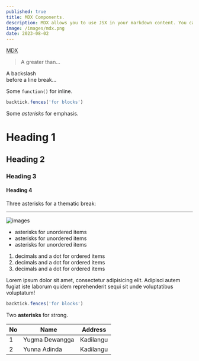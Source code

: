 ```yaml
---
published: true
title: MDX Components.
description: MDX allows you to use JSX in your markdown content. You can import components, such as interactive charts or alerts, and embed them within your content. This makes writing long-form content with components a blast.
image: /images/mdx.png
date: 2023-08-02
---
```


[MDX](https://mdxjs.com "title")

> A greater than…

A backslash\
before a line break…

Some `function()` for inline.

```js
backtick.fences('for blocks')
```

Some *asterisks* for emphasis.

# Heading 1
## Heading 2
### Heading 3
#### Heading 4

Three asterisks for a thematic break:

***

![images](https://raw.githubusercontent.com/upstash/cli/main/img/banner.svg)


* asterisks for unordered items
* asterisks for unordered items
* asterisks for unordered items

1. decimals and a dot for ordered items
2. decimals and a dot for ordered items
3. decimals and a dot for ordered items

Lorem ipsum dolor sit amet, consectetur adipisicing elit. Adipisci autem fugiat iste laborum quidem reprehenderit sequi sit unde voluptatibus voluptatum!

```js
backtick.fences('for blocks')
```

Two **asterisks** for strong.

| No | Name           | Address   |
|----|----------------|-----------|
| 1  | Yugma Dewangga | Kadilangu |
| 2  | Yunna Adinda   | Kadilangu |

